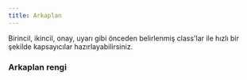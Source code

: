 ```yaml
---
title: Arkaplan
---
```

Birincil, ikincil, onay, uyarı gibi önceden belirlenmiş class'lar ile hızlı bir şekilde 
kapsayıcılar hazırlayabilirsiniz.

### Arkaplan rengi

